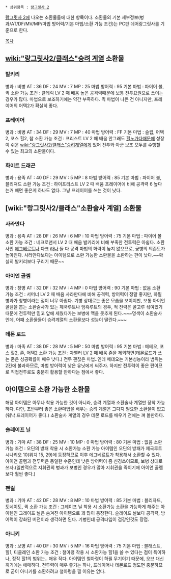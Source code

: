  * 상위항목 : [[랑그릿사 2]]

[[랑그릿사 2]]에 나오는 소환물들에 대한 항목이다.
소환물의 기본 세부정보(병과/AT/DF/MV/MP/마법 방어력/기본 마법/소환 가능 조건)는 PC판 데어랑그릿사를 기준으로 한다.

[[목차]]

== [[wiki:"랑그릿사2/클래스"승려 계열]] 소환물 ==


=== 발키리 ===
병과 : 비병
AT : 36
DF : 24
MV : 7
MP : 25
마법 방어력 : 95
기본 마법 : 파이어 볼, 퀵
소환 가능 조건 : 클레릭 LV 2 때 배움
높은 공격력때문에 보통 전투요원으로 쓰이는 경우가 많다. 마법으로 보조하기에는 약간 부족하다. 퀵 마법이 나쁜 건 아니지만, 프레이어의 어택2가 확실히 좋다.

=== 프레이어 ===
병과 : 비병
AT : 34
DF : 29
MV : 7
MP : 40
마법 방어력 : FF
기본 마법 : 슬립, 어택2, 포스 힐2, 참
소환 가능 조건 : 프리스트 LV 2 때 배움
안그래도 [[힐노가다]]때문에 성장이 쉬운 [[wiki:"랑그릿사2/클래스"승려계열]]에게 있어 전투와 아군 보조 모두를 수행할 수 있는 최고의 소환물이다. 

=== 화이트 드래곤 ===
병과 : 용족
AT : 40
DF : 29
MV : 5
MP : 8
마법 방어력 : 85
기본 마법 : 파이어 볼, 블리져드
소환 가능 조건 : 하이프리스트 LV 2 때 배움
프레이어에 비해 공격력 6 높다는거 빼면 좋은게 하나도 없다. 그냥 프레이어를 쓰는 것이 낫다.


== [wiki:"랑그릿사2/클래스"소환술사 계열] 소환물 ==

=== 사라만다 ===
병과 : 용족
AT : 28
DF : 26
MV : 6
MP : 10
마법 방어력 : 75
기본 마법 : 파이어 볼
소환 가능 조건 : 네크로맨서 LV 2 때 배움
발키리에 비해 부족한 전투력은 아쉽다. 소환사인 [[에그베르트]]나 다크 [[라나]] 둘 다 공격 마법의 화력이 높지 않으므로, 궁병의 의존도가 높아진다. 사라만다보다는 아이템으로 소환 가능한 소환물을 소환하는 편이 낫다.~~확실히 발키리보다 구리기 때문~~

=== 아이언 골렘 ===
병과 : 창병
AT : 32
DF : 32
MV : 4
MP : 0
마법 방어력 : 90
기본 마법 : 없음
소환 가능 조건 : 서머너 LV 2 때 배움
사라만다에 비해 공격력, 방어력이 정말 좋지만, 하필 병과가 창병이라는 점이 너무 아쉽다. 기병 상대로는 좋은 모습을 보이지만, 보통 아이언 골렘을 뽑는 소환술사가 있는 제국루트나 암흑루트의 경우, 적 전력은 골고루 섞여있기 때문에 전투력만 믿고 앞에 세웠다가는 보병에 맥을 못추게 된다.~~~명색이 소환술사인데, 어째 소환물들이 승려계열의 소환물보다 성능이 딸린다.~~~

=== 데몬 로드 ===
병과 : 마족
AT : 38
DF : 28
MV : 5
MP : 50
마법 방어력 : 95
기본 마법 : 메테오, 포스 힐2, 존, 어택2
소환 가능 조건 : 자밸러 LV 2 때 배움
존을 제외하면(데몬로드가 쓰는 존은 성공확률이 매우 낮다.) 전무 괜찮은 마법..인데 메테오는 기본성능이라 범위는 2칸에 불과하므로, 마법 방어력이 낮은 유닛에게 써주자. 하지만 전투력이 좋은 편이므로 직접전투로도 충분히 활용할 만하다는 점에서 좋다.


== 아이템으로 소환 가능한 소환물 ==
해당 아이템은 아무나 착용 가능한 것이 아니라, 승려 계열과 소환술사 계열만 장착 가능하다. 다만, 초반부터 좋은 소환마법을 배우는 승려 계열은 그다지 필요한 소환물이 없고(워낙 프레이어가 좋다.) 소환술사 계열의 경우 데몬 로드를 배우기 전에는 껴 볼만하다.

=== 슬레이프 닐 ===
병과 : 기마
AT : 38
DF : 25
MV : 10
MP : 0
마법 방어력 : 80
기본 마법 : 없음
소환 가능 조건 : 오딘의 방패 착용 시 소환가능
소환 가능 아이템인 오딘의 방패가 제국루트 시나리오 10(위치 15, 29)에 등장하므로 이후 에그베르트가 착용해서 소환할 수 있다. 아이언 골렘과 전투력은 동일한 수준인데 낮은 방어력이 좀 신경쓰이므로, 보병 상대로 쓰자.(일반적으로 지휘관의 병과가 보병인 경우가 많아 지휘관을 죽이기에 아이언 골렘보다 훨씬 좋다.)

=== 펜릴 ===
병과 : 기마
AT : 42
DF : 28
MV : 8
MP : 10
마법 방어력 : 85
기본 마법 : 블리자드, 토네이도, 퀵
소환 가능 조건 : 그레이프 닐 착용 시 소환가능
소환을 가능하게 해주는 아이템인 그레이프 닐은 숨겨진 아이템으로 꽤 많이 등장한다. 슬레이프 닐보다 공격력, 방어력이 강화된 버전이라 생각하면 된다. 기병인데 공격타입이 검강인것도 장점.


=== 아니키 ===
병과 : 보병
AT : 40
DF : 30
MV : 5
MP : 16
마법 방어력 : 75
기본 마법 : 블래스트, 힐1, 디클레인
소환 가능 조건 : 철아령 착용 시 소환가능
힐1을 쓸 수 있다는 점이 특이하나, 정작 힐1의 범위는.. 매우 작다. 아이템인 철아령이 하필 무기이기 때문에, 오브 대신 끼기에는 애매하다. 전투력이 매우 좋기는 하나, 프레이어나 데몬로드 정도면 충분하므로 굳이 아니키를 소환하려고 철아령을 낄 이유는 없다.
